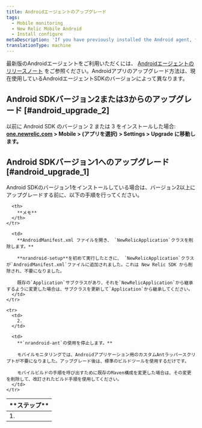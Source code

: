 ```yaml
---
title: Androidエージェントのアップグレード
tags:
  - Mobile monitoring
  - New Relic Mobile Android
  - Install configure
metaDescription: 'If you have previously installed the Android agent, follow these steps before upgrading to the latest version.'
translationType: machine
---
```


最新版のAndroidエージェントをご利用いただくには、 [Androidエージェントのリリースノート](/docs/release-notes/mobile-release-notes/android-release-notes) をご参照ください。Androidアプリのアップグレード方法は、現在使用しているAndroidエージェントSDKのバージョンによって異なります。

## Android SDKバージョン2または3からのアップグレード [#android_upgrade_2]

以前に Android SDK のバージョン 2 または 3 をインストールした場合: **[one.newrelic.com](https://one.newrelic.com/all-capabilities) > Mobile > (アプリを選択) > Settings > Upgrade に移動します。**

## Android SDKバージョン1へのアップグレード [#android_upgrade_1]

Android SDKのバージョン1をインストールしている場合は、バージョン2以上にアップグレードする前に、以下の手順を行ってください。

<table>
  <thead>
    <tr>
      <th width={75}>
        **ステップ**
      </th>

      <th>
        **メモ**
      </th>
    </tr>
  </thead>

  <tbody>
    <tr>
      <td>
        1.
      </td>

      <td>
        **AndroidManifest.xml ファイルを開き、 `NewRelicApplication`クラスを削除します。**

        **nrandroid-setup**を初めて実行したときに、 `NewRelicApplication`クラスが`AndroidManifest.xml`ファイルに追加されました。これは New Relic SDK から削除され、不要になりました。

        既存の`Application`サブクラスがあり、それを`NewRelicApplication`から継承するように変更した場合は、サブクラスを更新して`Application`から継承してください。
      </td>
    </tr>

    <tr>
      <td>
        2.
      </td>

      <td>
        **`nrandroid-ant`の使用を停止します。**

        モバイルモニタリングでは、Androidアプリケーション用のカスタムAntラッパースクリプトが不要になりました。アップグレード後は、標準のビルドツールを使用するだけです。

        モバイルビルドの手順を呼び出すために既存のMaven構成を変更した場合は、その変更を削除して、改訂されたビルド手順を使用してください。
      </td>
    </tr>
  </tbody>
</table>